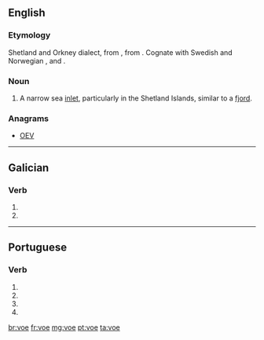 ==English==

===Etymology===
Shetland and Orkney dialect, from {{etyl|nrn|en}}, from {{etyl|non|en}} {{term|vágr|lang=non}}. Cognate with Swedish and Norwegian {{term|våg|lang=no}}, and {{etyl|fo|-}} {{term|vágur|lang=fo}}.

===Noun===
{{en-noun}}

# {{context|British|lang=en}} A narrow sea [[inlet]], particularly in the Shetland Islands, similar to a [[fjord]].

===Anagrams===
* [[OEV#English|OEV]]

----

==Galician==

===Verb===
{{gl-verb-form}}

# {{conjugation of|voar|lang=gl||1|s|pres|sub}}
# {{conjugation of|voar|lang=gl||3|s|pres|sub}}

----

==Portuguese==

===Verb===
{{pt-verb-form}}

# {{pt-verb form of|voar|ar|subjunctive|present|singular|first}}
# {{pt-verb form of|voar|ar|subjunctive|present|singular|third}}
# {{pt-verb form of|voar|ar|imperative|affirmative|singular|third|}}
# {{pt-verb form of|voar|ar|imperative|negative|singular|third|}}

[[br:voe]]
[[fr:voe]]
[[mg:voe]]
[[pt:voe]]
[[ta:voe]]